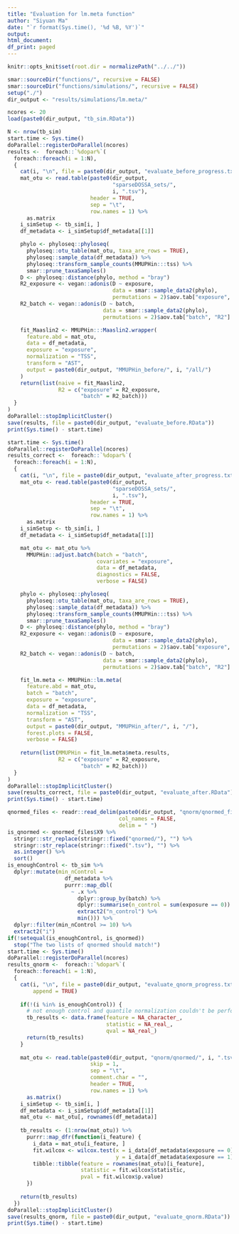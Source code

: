 ```yaml
---
title: "Evaluation for lm.meta function"
author: "Siyuan Ma"
date: "`r format(Sys.time(), '%d %B, %Y')`"
output:
html_document:
df_print: paged
---
```

```r
knitr::opts_knit$set(root.dir = normalizePath("../../"))
```
```r
smar::sourceDir("functions/", recursive = FALSE)
smar::sourceDir("functions/simulations/", recursive = FALSE)
setup("./")
dir_output <- "results/simulations/lm.meta/"
```

```r
ncores <- 20
load(paste0(dir_output, "tb_sim.RData"))
```

```r
N <- nrow(tb_sim)
start.time <- Sys.time()
doParallel::registerDoParallel(ncores)
results <-  foreach::`%dopar%`(
  foreach::foreach(i = 1:N),
  {
    cat(i, "\n", file = paste0(dir_output, "evaluate_before_progress.txt"), append = TRUE)
    mat_otu <- read.table(paste0(dir_output,
                                 "sparseDOSSA_sets/",
                                 i, ".tsv"),
                          header = TRUE,
                          sep = "\t",
                          row.names = 1) %>%
      as.matrix
    i_simSetup <- tb_sim[i, ]
    df_metadata <- i_simSetup$df_metadata[[1]]

    phylo <- phyloseq::phyloseq(
      phyloseq::otu_table(mat_otu, taxa_are_rows = TRUE),
      phyloseq::sample_data(df_metadata)) %>%
      phyloseq::transform_sample_counts(MMUPHin:::tss) %>%
      smar::prune_taxaSamples()
    D <- phyloseq::distance(phylo, method = "bray")
    R2_exposure <- vegan::adonis(D ~ exposure,
                                 data = smar::sample_data2(phylo),
                                 permutations = 2)$aov.tab["exposure", "R2"]
    R2_batch <- vegan::adonis(D ~ batch,
                              data = smar::sample_data2(phylo),
                              permutations = 2)$aov.tab["batch", "R2"]

    fit_Maaslin2 <- MMUPHin:::Maaslin2.wrapper(
      feature.abd = mat_otu,
      data = df_metadata,
      exposure = "exposure",
      normalization = "TSS",
      transform = "AST",
      output = paste0(dir_output, "MMUPHin_before/", i, "/all/")
    )
    return(list(naive = fit_Maaslin2,
                R2 = c("exposure" = R2_exposure,
                       "batch" = R2_batch)))
  }
)
doParallel::stopImplicitCluster()
save(results, file = paste0(dir_output, "evaluate_before.RData"))
print(Sys.time() - start.time)
```

```r
start.time <- Sys.time()
doParallel::registerDoParallel(ncores)
results_correct <-  foreach::`%dopar%`(
  foreach::foreach(i = 1:N),
  {
    cat(i, "\n", file = paste0(dir_output, "evaluate_after_progress.txt"), append = TRUE)
    mat_otu <- read.table(paste0(dir_output,
                                 "sparseDOSSA_sets/",
                                 i, ".tsv"),
                          header = TRUE,
                          sep = "\t",
                          row.names = 1) %>%
      as.matrix
    i_simSetup <- tb_sim[i, ]
    df_metadata <- i_simSetup$df_metadata[[1]]

    mat_otu <- mat_otu %>%
      MMUPHin::adjust.batch(batch = "batch",
                            covariates = "exposure",
                            data = df_metadata,
                            diagnostics = FALSE,
                            verbose = FALSE)

    phylo <- phyloseq::phyloseq(
      phyloseq::otu_table(mat_otu, taxa_are_rows = TRUE),
      phyloseq::sample_data(df_metadata)) %>%
      phyloseq::transform_sample_counts(MMUPHin:::tss) %>%
      smar::prune_taxaSamples()
    D <- phyloseq::distance(phylo, method = "bray")
    R2_exposure <- vegan::adonis(D ~ exposure,
                                 data = smar::sample_data2(phylo),
                                 permutations = 2)$aov.tab["exposure", "R2"]
    R2_batch <- vegan::adonis(D ~ batch,
                              data = smar::sample_data2(phylo),
                              permutations = 2)$aov.tab["batch", "R2"]

    fit_lm.meta <- MMUPHin::lm.meta(
      feature.abd = mat_otu,
      batch = "batch",
      exposure = "exposure",
      data = df_metadata,
      normalization = "TSS",
      transform = "AST",
      output = paste0(dir_output, "MMUPHin_after/", i, "/"),
      forest.plots = FALSE,
      verbose = FALSE)
    
    return(list(MMUPHin = fit_lm.meta$meta.results,
                R2 = c("exposure" = R2_exposure,
                       "batch" = R2_batch)))
  }
)
doParallel::stopImplicitCluster()
save(results_correct, file = paste0(dir_output, "evaluate_after.RData"))
print(Sys.time() - start.time)
```

```r
qnormed_files <- readr::read_delim(paste0(dir_output, "qnorm/qnormed_files.txt"),
                                   col_names = FALSE,
                                   delim = " ")
is_qnormed <- qnormed_files$X9 %>% 
  stringr::str_replace(stringr::fixed("qnormed/"), "") %>% 
  stringr::str_replace(stringr::fixed(".tsv"), "") %>% 
  as.integer() %>% 
  sort()
is_enoughControl <- tb_sim %>% 
  dplyr::mutate(min_nControl = 
                  df_metadata %>% 
                  purrr::map_dbl(
                    ~ .x %>% 
                      dplyr::group_by(batch) %>% 
                      dplyr::summarise(n_control = sum(exposure == 0)) %>% 
                      extract2("n_control") %>% 
                      min())) %>% 
  dplyr::filter(min_nControl >= 10) %>% 
  extract2("i")
if(!setequal(is_enoughControl, is_qnormed))
  stop("The two lists of qnormed should match!")
start.time <- Sys.time()
doParallel::registerDoParallel(ncores)
results_qnorm <-  foreach::`%dopar%`(
  foreach::foreach(i = 1:N),
  {
    cat(i, "\n", file = paste0(dir_output, "evaluate_qnorm_progress.txt"), 
        append = TRUE)
    
    if(!(i %in% is_enoughControl)) {
      # not enough control and quantile normalization couldn't be performed
      tb_results <- data.frame(feature = NA_character_,
                               statistic = NA_real_,
                               qval = NA_real_)
      return(tb_results)
    }
    
    mat_otu <- read.table(paste0(dir_output, "qnorm/qnormed/", i, ".tsv"),
                          skip = 1,
                          sep = "\t",
                          comment.char = "",
                          header = TRUE,
                          row.names = 1) %>%
      as.matrix()
    i_simSetup <- tb_sim[i, ]
    df_metadata <- i_simSetup$df_metadata[[1]]
    mat_otu <- mat_otu[, rownames(df_metadata)]
    
    tb_results <- (1:nrow(mat_otu)) %>% 
      purrr::map_dfr(function(i_feature) {
        i_data = mat_otu[i_feature, ]
        fit.wilcox <- wilcox.test(x = i_data[df_metadata$exposure == 0],
                                  y = i_data[df_metadata$exposure == 1])
        tibble::tibble(feature = rownames(mat_otu)[i_feature],
                       statistic = fit.wilcox$statistic,
                       pval = fit.wilcox$p.value)
      })
    
    return(tb_results)
  }) 
doParallel::stopImplicitCluster()
save(results_qnorm, file = paste0(dir_output, "evaluate_qnorm.RData"))
print(Sys.time() - start.time)
```
